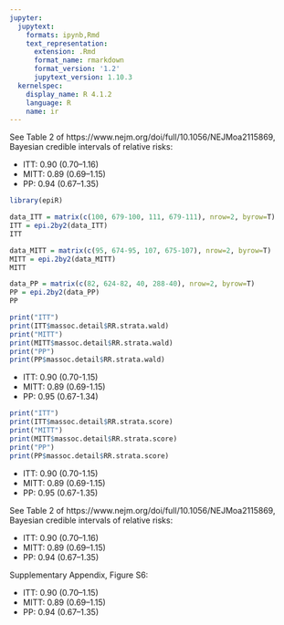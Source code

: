 ```yaml
---
jupyter:
  jupytext:
    formats: ipynb,Rmd
    text_representation:
      extension: .Rmd
      format_name: rmarkdown
      format_version: '1.2'
      jupytext_version: 1.10.3
  kernelspec:
    display_name: R 4.1.2
    language: R
    name: ir
---
```


See Table 2 of https://www.nejm.org/doi/full/10.1056/NEJMoa2115869, Bayesian credible intervals of relative risks:

* ITT: 0.90 (0.70–1.16)
* MITT: 0.89 (0.69–1.15)
* PP: 0.94 (0.67–1.35)

```r
library(epiR)
```

```r
data_ITT = matrix(c(100, 679-100, 111, 679-111), nrow=2, byrow=T)
ITT = epi.2by2(data_ITT)
ITT
```

```r
data_MITT = matrix(c(95, 674-95, 107, 675-107), nrow=2, byrow=T)
MITT = epi.2by2(data_MITT)
MITT
```

```r
data_PP = matrix(c(82, 624-82, 40, 288-40), nrow=2, byrow=T)
PP = epi.2by2(data_PP)
PP
```

```r
print("ITT")
print(ITT$massoc.detail$RR.strata.wald)
print("MITT")
print(MITT$massoc.detail$RR.strata.wald)
print("PP")
print(PP$massoc.detail$RR.strata.wald)
```

* ITT: 0.90 (0.70-1.15)
* MITT: 0.89 (0.69-1.15)
* PP: 0.95 (0.67-1.34)

```r
print("ITT")
print(ITT$massoc.detail$RR.strata.score)
print("MITT")
print(MITT$massoc.detail$RR.strata.score)
print("PP")
print(PP$massoc.detail$RR.strata.score)
```

* ITT: 0.90 (0.70-1.15)
* MITT: 0.89 (0.69-1.15)
* PP: 0.95 (0.67-1.35)


See Table 2 of https://www.nejm.org/doi/full/10.1056/NEJMoa2115869, Bayesian credible intervals of relative risks:

* ITT: 0.90 (0.70–1.16)
* MITT: 0.89 (0.69–1.15)
* PP: 0.94 (0.67–1.35)

Supplementary Appendix, Figure S6:

* ITT: 0.90 (0.70–1.15)
* MITT: 0.89 (0.69–1.15)
* PP: 0.94 (0.67–1.35)

```r

```
